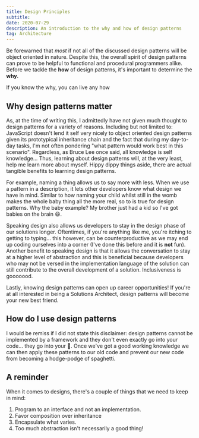 ```yaml
---
title: Design Principles
subtitle:
date: 2020-07-29
description: An introduction to the why and how of design patterns
tag: Architecture
---
```


<HeroImage alt="Constellations" src="https://res.cloudinary.com/dinypqsgl/image/upload/v1680036203/blog/constellation_tvvs9q.jpg" />

Be forewarned that _most_ if not all of the discussed design patterns will be
object oriented in nature. Despite this, the overall spirit of design patterns
can prove to be helpful to functional and procedural programmers alike. Before
we tackle the **how** of design patterns, it's important to determine the
**why**.

<ShortQuote autor="Friedrich Nietzsche">
  If you know the why, you can live any how
</ShortQuote>

## Why design patterns matter

As, at the time of writing this, I admittedly have not given much thought to
design patterns for a variety of reasons. Including but not limited to:
JavaScript doesn't lend it self very nicely to object oriented design patterns
given its prototypical inheritance chain and the fact that during my day-to-day
tasks, I'm not often pondering "what pattern would work best in this scenario".
Regardless, as Bruce Lee once said, all knowledge is self knowledge... Thus,
learning about design patterns will, at the very least, help me learn more about
myself. Hippy dippy things aside, there are actual tangible benefits to learning
design patterns.

For example, naming a thing allows us to say more with less. When we use a
pattern in a description, it lets other developers know what design we have in
mind. Similar to how naming your child whilst still in the womb makes the whole
baby thing all the more real, so to is true for design patterns. Why the baby
example? My brother just had a kid so I've got babies on the brain 😆.

Speaking design also allows us developers to stay in the design phase of our
solutions longer. Oftentimes, if you're anything like me, you're itching to
getting to typing... this however, can be counterproductive as we may end up
coding ourselves into a corner (I've done this before and it is **not** fun).
Another benefit to speaking design is that it allows the conversation to stay at
a higher level of abstraction and this is beneficial because developers who may
not be versed in the implementation language of the solution can still
contribute to the overall development of a solution. Inclusiveness is gooooood.

Lastly, knowing design patterns can open up career opportunities! If you're at
all interested in being a Solutions Architect, design patterns will become your
new best friend.

## How do I use design patterns

I would be remiss if I did not state this disclaimer: design patterns cannot be
implemented by a framework and they don't even exactly go into your code... they
go into your 🧠. Once we've got a good working knowledge we can then apply these
patterns to our old code and prevent our new code from becoming a hodge-podge of
spaghetti.

## A reminder

When it comes to designs, there's a couple of things that we need to keep in
mind:

1. Program to an interface and not an implementation.
2. Favor composition over inheritance
3. Encapsulate what varies.
4. Too much abstraction isn't necessarily a good thing!
